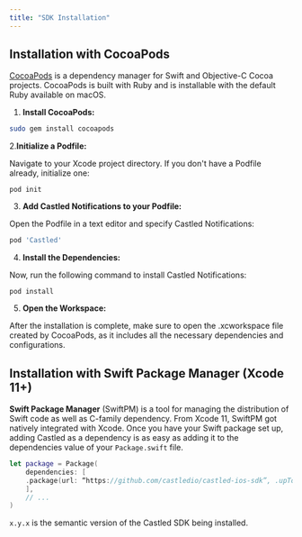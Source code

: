 ```yaml
---
title: "SDK Installation"
---
```


## Installation with CocoaPods

[CocoaPods](https://cocoapods.org/) is a dependency manager for Swift and Objective-C Cocoa projects. CocoaPods is built with Ruby and is installable with the default Ruby available on macOS.

1. **Install CocoaPods:**

```bash
sudo gem install cocoapods
```

2.**Initialize a Podfile:**

Navigate to your Xcode project directory. If you don't have a Podfile already, initialize one:

```
pod init
```

3. **Add Castled Notifications to your Podfile:**

Open the Podfile in a text editor and specify Castled Notifications:

```bash Podfile
pod 'Castled'
```

4. **Install the Dependencies:**

Now, run the following command to install Castled Notifications:

```
pod install
```

5. **Open the Workspace:**

After the installation is complete, make sure to open the .xcworkspace file created by CocoaPods, as it includes all the necessary dependencies and configurations.

## Installation with Swift Package Manager (Xcode 11+)

**Swift Package Manager** (SwiftPM) is a tool for managing the distribution of Swift code as well as C-family dependency. From Xcode 11, SwiftPM got natively integrated with Xcode.
Once you have your Swift package set up, adding Castled as a dependency is as easy as adding it to the dependencies value of your `Package.swift` file.

```swift Package.swift
let package = Package(
    dependencies: [
    .package(url: “https://github.com/castledio/castled-ios-sdk”, .upToNextMajor(from: “x.y.z"))
    ],
    // ...
)
```

`x.y.x` is the semantic version of the Castled SDK being installed.
